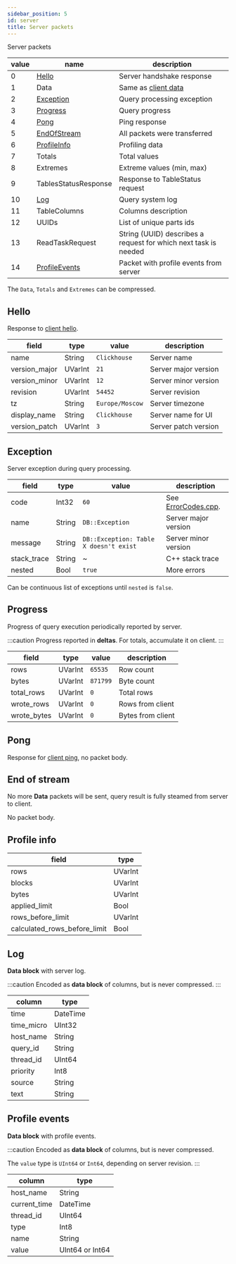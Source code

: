 ```yaml
---
sidebar_position: 5
id: server
title: Server packets
---
```


Server packets

| value | name                             | description                                                     |
|-------|----------------------------------|-----------------------------------------------------------------|
| 0     | [Hello](#hello)                  | Server handshake response                                       |
| 1     | Data                             | Same as [client data](./client.mdx#data)                        |
| 2     | [Exception](#exception)          | Query processing exception                                      |
| 3     | [Progress](#progress)            | Query progress                                                  |
| 4     | [Pong](#pong)                    | Ping response                                                   |
| 5     | [EndOfStream](#end-of-stream)    | All packets were transferred                                    |
| 6     | [ProfileInfo](#profile-info)     | Profiling data                                                  |
| 7     | Totals                           | Total values                                                    |
| 8     | Extremes                         | Extreme values (min, max)                                       |
| 9     | TablesStatusResponse             | Response to TableStatus request                                 |
| 10    | [Log](#log)                      | Query system log                                                |
| 11    | TableColumns                     | Columns description                                             |
| 12    | UUIDs                            | List of unique parts ids                                        |
| 13    | ReadTaskRequest                  | String (UUID) describes a request for which next task is needed |
| 14    | [ProfileEvents](#profile-events) | Packet with profile events from server                          |

The `Data`, `Totals` and `Extremes` can be compressed.

## Hello

Response to [client hello](./client.mdx#hello).

| field         | type    | value           | description          |
|---------------|---------|-----------------|----------------------|
| name          | String  | `Clickhouse`    | Server name          |
| version_major | UVarInt | `21`            | Server major version |
| version_minor | UVarInt | `12`            | Server minor version |
| revision      | UVarInt | `54452`         | Server revision      |
| tz            | String  | `Europe/Moscow` | Server timezone      |
| display_name  | String  | `Clickhouse`    | Server name for UI   |
| version_patch | UVarInt | `3`             | Server patch version |


## Exception

Server exception during query processing.

| field       | type   | value                                  | description                  |
|-------------|--------|----------------------------------------|------------------------------|
| code        | Int32  | `60`                                   | See [ErrorCodes.cpp][codes]. |
| name        | String | `DB::Exception`                        | Server major version         |
| message     | String | `DB::Exception: Table X doesn't exist` | Server minor version         |
| stack_trace | String | ~                                      | C++ stack trace              |
| nested      | Bool   | `true`                                 | More errors                  |

Can be continuous list of exceptions until `nested` is `false`.

[codes]: https://clickhouse.com/codebrowser/html_report/ClickHouse/src/Common/ErrorCodes.cpp.html "List of error codes"

## Progress

Progress of query execution periodically reported by server.

:::caution
Progress reported in **deltas**. For totals, accumulate it on client.
:::

| field       | type    | value    | description       |
|-------------|---------|----------|-------------------|
| rows        | UVarInt | `65535`  | Row count         |
| bytes       | UVarInt | `871799` | Byte count        |
| total_rows  | UVarInt | `0`      | Total rows        |
| wrote_rows  | UVarInt | `0`      | Rows from client  |
| wrote_bytes | UVarInt | `0`      | Bytes from client |

## Pong

Response for [client ping](./client#ping), no packet body.

## End of stream

No more **Data** packets will be sent, query result is fully steamed from server to client.

No packet body.

## Profile info

| field                        | type    |
|------------------------------|---------|
| rows                         | UVarInt |
| blocks                       | UVarInt |
| bytes                        | UVarInt |
| applied_limit                | Bool    |
| rows_before_limit            | UVarInt |
| calculated_rows_before_limit | Bool    |

## Log

**Data block** with server log.

:::caution
Encoded as **data block** of columns, but is never compressed.
:::

| column     | type     |
|------------|----------|
| time       | DateTime |
| time_micro | UInt32   |
| host_name  | String   |
| query_id   | String   |
| thread_id  | UInt64   |
| priority   | Int8     |
| source     | String   |
| text       | String   |

## Profile events

**Data block** with profile events.

:::caution
Encoded as **data block** of columns, but is never compressed.

The `value` type is `UInt64` or `Int64`, depending on server revision.
:::


| column       | type            |
|--------------|-----------------|
| host_name    | String          |
| current_time | DateTime        |
| thread_id    | UInt64          |
| type         | Int8            |
| name         | String          |
| value        | UInt64 or Int64 |